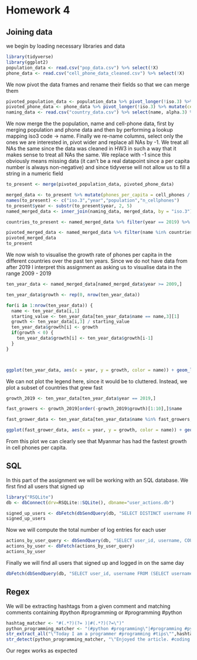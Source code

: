 # Homework 4

## Joining data

we begin by loading necessary libraries and data

```r
library(tidyverse)
library(ggplot2)
population_data <- read.csv("pop_data.csv") %>% select(!X)
phone_data <- read.csv("cell_phone_data_cleaned.csv") %>% select(!X)
```

We now pivot the data frames and rename their fields so that we can merge them

```r
pivoted_population_data <- population_data %>% pivot_longer(!iso.3) %>% mutate(population = value) %>% select(!value)
pivoted_phone_data <- phone_data %>% pivot_longer(!iso.3) %>% mutate(cell_phones = value) %>% select(!value)
naming_data <- read.csv("country_data.csv") %>% select(name, alpha.3) %>% mutate(iso.3 = alpha.3) %>% select(!alpha.3)
```

We now merge the the population, name and cell-phone data, first by merging population and phone data and then by performing a lookup mapping iso3 code -\> name. Finally we re-name columns, select only the ones we are interested in, pivot wider and replace all NAs by -1. We treat all NAs the same since the data was cleaned in HW3 in such a way that it makes sense to treat all NAs the same. We replace with -1 since this obviously means missing data (it can't be a real datapoint since a per capita number is always non-negative) and since tidyverse will not allow us to fill a string in a numeric field

```r

to_present <- merge(pivoted_population_data, pivoted_phone_data)

merged_data <- to_present %>% mutate(phones_per_capita = cell_phones / population)
names(to_present) <- c("iso.3","year","population","n_cellphones")
to_present$year <- substr(to_present$year, 2, 5)
named_merged_data <- inner_join(naming_data, merged_data, by = "iso.3") %>% mutate(year = name.y, name = name.x, value = phones_per_capita) %>% select(name, year, phones_per_capita, value) %>% replace(is.na(.), -1) %>% mutate(year = as.numeric(gsub("[^0-9.-]","",year))) %>% select(name, year, value)

countries_to_present <- named_merged_data %>% filter(year == 2019) %>% arrange(-value) %>% top_n(10) %>% select(name)

pivoted_merged_data <- named_merged_data %>% filter(name %in% countries_to_present$name) %>% pivot_wider(id_cols = year) %>% arrange(-year)
pivoted_merged_data
to_present
```

We now wish to visualise the growth rate of phones per capita in the different countries over the past ten years. Since we do not have data from after 2019 I interpret this assignment as asking us to visualise data in the range 2009 - 2019

```r

ten_year_data <- named_merged_data[named_merged_data$year >= 2009,]

ten_year_data$growth <- rep(0, nrow(ten_year_data))

for(i in 1:nrow(ten_year_data)) {
  name <- ten_year_data[i,1]
  starting_value <- ten_year_data[ten_year_data$name == name,3][1]
  growth <- ten_year_data[i,3] / starting_value
  ten_year_data$growth[i] <- growth
  if(growth < 0) {
    ten_year_data$growth[i] <- ten_year_data$growth[i-1]
  }
}



ggplot(ten_year_data, aes(x = year, y = growth, color = name)) + geom_line(show.legend = FALSE) 
```

We can not plot the legend here, since it would be to cluttered. Instead, we plot a subset of countries that grew fast

```r

growth_2019 <- ten_year_data[ten_year_data$year == 2019,]

fast_growers <- growth_2019[order(-growth_2019$growth)[1:10],]$name

fast_grower_data <- ten_year_data[ten_year_data$name %in% fast_growers,]

ggplot(fast_grower_data, aes(x = year, y = growth, color = name)) + geom_line() 

```

From this plot we can clearly see that Myanmar has had the fastest growth in cell phones per capita. 

## SQL

In this part of the assignment we will be working with an SQL database. We first find all users that signed up

```r
library("RSQLite")
db <- dbConnect(drv=RSQLite::SQLite(), dbname="user_actions.db") 

signed_up_users <- dbFetch(dbSendQuery(db, "SELECT DISTINCT username FROM user_actions WHERE action = 'signup'"))
signed_up_users
```
Now we will compute the total number of log entries for each user

```r
actions_by_user_query <- dbSendQuery(db, "SELECT user_id, username, COUNT(*) as action_count FROM user_actions GROUP BY user_id")
actions_by_user <- dbFetch(actions_by_user_query)
actions_by_user
```

Finally we will find all users that signed up and logged in on the same day

```r
dbFetch(dbSendQuery(db, "SELECT user_id, username FROM (SELECT username,user_id, action, count(CASE WHEN action='login' THEN 1 END) AS login_count, date FROM user_actions GROUP BY user_id, date) WHERE login_count>0 AND action='signup'"))


```
## Regex

We will be extracting hashtags from a given comment and matching comments containing #python #programming or #programming #python

```r
hashtag_matcher <- "#(.*?)(?= )|#(.*?)(?=\")"
python_programming_matcher <- "(#python #programming\"|#programming #python\")"
str_extract_all("\"Today I am a programmer #programming #tips\"",hashtag_matcher)
str_detect(python_programming_matcher, "\"Enjoyed the article. #coding #python\"")
```

Our regex works as expected